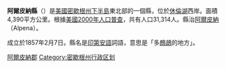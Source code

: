 <!--[[File:Map_of_Michigan_highlighting_Alpena_County.svg|250px]]-->
{{Infobox U.S. County |
 county  = 阿爾皮納縣|
 state = 密西根州 |
 en county  = Alpena County|
 en state = Michigan |
 seal =  |
 map = Map of Michigan highlighting Alpena County.svg |
 map size = 200|
 founded = 2月7日, 1857年 |
 seat = [[Alpena,_Michigan|Alpena]] | 
 area = 4,390 [[square_kilometre|km²]] (1,695 [[square_mile|mi²]]) |
 area water = 2,903 km² (1,121 mi²) |
 area percentage = 66.13% |
 census yr = 2000|
 pop = 31,314 |
 density = 21|
 web = www.alpenacounty.org|
|}}
'''阿爾皮納縣'''（{{lang-en|Alpena County}}）是[[美國|美國]][[密歇根州|密歇根州]][[下半島|下半島]]東北部的一個縣，位於[[休倫湖|休倫湖]]西岸。面積4,390平方公里。根據[[美國2000年人口普查|美國2000年人口普查]]，共有人口31,314人。縣治[[阿爾皮納_(密歇根)|阿爾皮納]]（Alpena）。

成立於1857年2月7日。縣名是[[印第安人|印第安語]]詞語，意思是「多[[鷓鴣|鷓鴣]]的地方」。
{{Michigan}}
{{Michigan-stub}}
{{DEFAULTSORT:Alpena County, Michigan}}
[[Category:阿爾皮納郡|]]
[[Category:密歇根州行政区划|Category:密歇根州行政区划]]